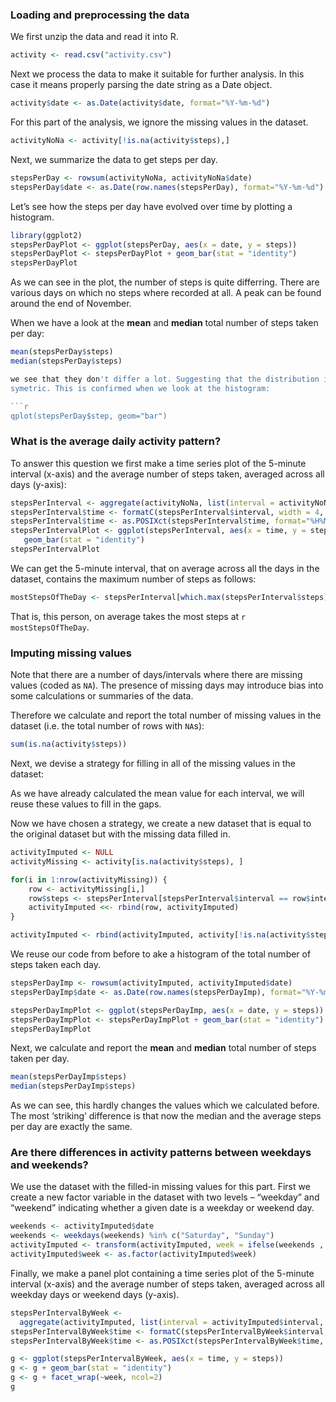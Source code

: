 ### Loading and preprocessing the data

We first unzip the data and read it into R.

```r

activity <- read.csv("activity.csv")
```
Next we process the data to make it suitable for further analysis. In this case
it means properly parsing the date string as a Date object.

```r
activity$date <- as.Date(activity$date, format="%Y-%m-%d")
```

For this part of the analysis, we ignore the missing values in the dataset.

```r
activityNoNa <- activity[!is.na(activity$steps),]
```

Next, we summarize the data to get steps per day. 

```r
stepsPerDay <- rowsum(activityNoNa, activityNoNa$date)
stepsPerDay$date <- as.Date(row.names(stepsPerDay), format="%Y-%m-%d")
```
Let's see how the steps per day have evolved over time by plotting a histogram.

```r
library(ggplot2)
stepsPerDayPlot <- ggplot(stepsPerDay, aes(x = date, y = steps))
stepsPerDayPlot <- stepsPerDayPlot + geom_bar(stat = "identity")
stepsPerDayPlot
```

As we can see in the plot, the number of steps is quite differring. There are
various days on which no steps where recorded at all. A peak can be found around
the end of November.

When we have a look at the **mean** and **median** total number of steps taken
per day:

```r
mean(stepsPerDay$steps)
median(stepsPerDay$steps)

we see that they don't differ a lot. Suggesting that the distribution is quite
symetric. This is confirmed when we look at the histogram:

```r
qplot(stepsPerDay$step, geom="bar")
```

### What is the average daily activity pattern?

To answer this question we first make a time series plot of the 5-minute
interval (x-axis) and the average number of steps taken, averaged across all
days (y-axis):

```r
stepsPerInterval <- aggregate(activityNoNa, list(interval = activityNoNa$interval), mean)
stepsPerInterval$time <- formatC(stepsPerInterval$interval, width = 4, format = "d", flag = "0")
stepsPerInterval$time <- as.POSIXct(stepsPerInterval$time, format="%H%M")
stepsPerIntervalPlot <- ggplot(stepsPerInterval, aes(x = time, y = steps)) +
   geom_bar(stat = "identity")
stepsPerIntervalPlot
```

We can get the 5-minute interval, that on average across all the days in the
dataset, contains the maximum number of steps as follows:

```r
mostStepsOfTheDay <- stepsPerInterval[which.max(stepsPerInterval$steps),]$interval
```

That is, this person, on average takes the most steps at `r mostStepsOfTheDay`.

### Imputing missing values

Note that there are a number of days/intervals where there are missing values
(coded as `NA`). The presence of missing days may introduce bias into some
calculations or summaries of the data.

Therefore we calculate and report the total number of missing values in the
dataset (i.e. the total number of rows with `NA`s):

```r
sum(is.na(activity$steps))
```

Next, we devise a strategy for filling in all of the missing values in the
dataset:

As we have already calculated the mean value for each interval, we will reuse
these values to fill in the gaps.

Now we have chosen a strategy, we create a new dataset that is equal to the
original dataset but with the missing data filled in.

```r
activityImputed <- NULL
activityMissing <- activity[is.na(activity$steps), ]

for(i in 1:nrow(activityMissing)) {
    row <- activityMissing[i,]
    row$steps <- stepsPerInterval[stepsPerInterval$interval == row$interval, ]$steps[1]
    activityImputed <<- rbind(row, activityImputed)
}

activityImputed <- rbind(activityImputed, activity[!is.na(activity$steps), ])
```

We reuse our code from before to ake a histogram of the total number of steps
taken each day.

```r
stepsPerDayImp <- rowsum(activityImputed, activityImputed$date)
stepsPerDayImp$date <- as.Date(row.names(stepsPerDayImp), format="%Y-%m-%d")

stepsPerDayImpPlot <- ggplot(stepsPerDayImp, aes(x = date, y = steps))
stepsPerDayImpPlot <- stepsPerDayImpPlot + geom_bar(stat = "identity")
stepsPerDayImpPlot
```

Next, we calculate and report the **mean** and **median** total number of steps
taken per day.

```r
mean(stepsPerDayImp$steps)
median(stepsPerDayImp$steps)
```

As we can see, this hardly changes the values which we calculated before. The
most 'striking' difference is that now the median and the average steps per day
are exactly the same.

### Are there differences in activity patterns between weekdays and weekends?

We use the dataset with the filled-in missing values for this part. First we 
create a new factor variable in the dataset with two levels -- "weekday" and
"weekend" indicating whether a given date is a weekday or weekend day.

```r
weekends <- activityImputed$date
weekends <- weekdays(weekends) %in% c("Saturday", "Sunday")
activityImputed <- transform(activityImputed, week = ifelse(weekends ,'weekend', 'weekday'))
activityImputed$week <- as.factor(activityImputed$week)
```

Finally, we make a panel plot containing a time series plot of the 5-minute
interval (x-axis) and the average number of steps taken, averaged across all
weekday days or weekend days (y-axis).

```r
stepsPerIntervalByWeek <-
  aggregate(activityImputed, list(interval = activityImputed$interval, week = activityImputed$week), mean)
stepsPerIntervalByWeek$time <- formatC(stepsPerIntervalByWeek$interval, width = 4, format = "d", flag = "0")
stepsPerIntervalByWeek$time <- as.POSIXct(stepsPerIntervalByWeek$time, format="%H%M")

g <- ggplot(stepsPerIntervalByWeek, aes(x = time, y = steps))
g <- g + geom_bar(stat = "identity")
g <- g + facet_wrap(~week, ncol=2)
g
```